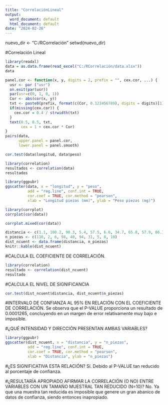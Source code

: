 ```yaml
---
title: "CorrelaciónLineal"
output:
  word_document: default
  html_document: default
date: "2024-02-26"
---
```

nuevo_dir <- "C:/RCorrelación"
setwd(nuevo_dir)

#Correlación Lineal
```r
library(readxl)
data = as.data.frame(read_excel("C:/RCorrelación/data.xlsx"))
data
```

```r
panel.cor <- function(x, y, digits = 2, prefix = "", cex.cor, ...) {
  usr <- par ("usr")
  on.exit(par(usr))
  par(usr=c(0, 1, 0, 1))
  Cor <- abs(cor(x, y))
  txt <- paste0(prefix, format(c(Cor, 0.123456789), digits = digits)[1])
  if(missing(cex.cor)) {
    cex.cor = 0.4 / strwidth(txt)
  }
  text(0.5, 0.5, txt,
       cex = 1 + cex.cor * Cor)
}
pairs(data,
      upper.panel = panel.cor,
      lower.panel = panel.smooth)
```
```r
cor.test(data$longitud, data$peso)
```
```r
library(correlation)
resultados <- correlation(data)
resultados
```

```r
library(ggpubr)
ggscatter(data, x = "longitud", y = "peso",
          add = "reg.line", conf.int = TRUE,
          cor.coef = TRUE, cor.method = "pearson",
          xlab = "Longitud piezas (mm)", ylab = "Peso piezas (mg)")
```

```r
library(corrplot)
corrplot(cor(data))
```

```r
corrplot.mixed(cor(data))
```

```r
distancia <- c(1.1, 100.2, 90.3, 5.4, 57.5, 6.6, 34.7, 65.8, 57.9, 86.1)
n_piezas <- c(110, 2, 6, 98, 40, 94, 31, 5, 8, 10)
dist_ncuent <- data.frame(distancia, n_piezas)
knitr::kable(dist_ncuent)
```

#CALCULA EL COEFICIENTE DE CORRELACIÓN.
```r
library(correlation)
resultado <- correlation(dist_ncuent)
resultado
```

#CALCULA EL NIVEL DE SIGNIFICANCIA
```r
cor.test(dist_ncuent$distancia, dist_ncuent$n_piezas)
```
#INTERVALO DE CONFIANZA AL 95% EN RELACIÓN CON EL COEFICIENTE DE CORRELACIÓN.
Se observa que el P-VALUE proporciona un resultado de 0.0001265, concluyendo en un margen de error relativamente muy bajo e imposible.

#¿QUÉ INTENSIDAD Y DIRECCIÓN PRESENTAN AMBAS VARIABLES?
```r
library(ggpubr)
ggscatter(dist_ncuent, x = "distancia", y = "n_piezas",
          add = "reg.line", conf.int = TRUE,
          cor.coef = TRUE, cor.method = "pearson",
          xlab = "Distancia", ylab = "n_piezas")
```
#¿ES SIGNIFICATIVA ESTA RELACIÓN?
Sí. Debido al P-VALUE tan reducido al porcentaje de confianza.

#¿RESULTARÍA APROPIADO AFIRMAR LA CORRELACIÓN (O NO) ENTRE VARIABLES CON UN TAMAÑO MUESTRAL TAN REDUCIDO (N=10)?
No. Ya que una muestra tan reducida es imposible que genere un gran abanico de datos de confianza, siendo entonces inapropiado.


